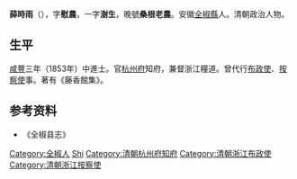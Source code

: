 '''薛時雨'''（{{bd|1818年||1885年||Xue薛}}），字'''慰農'''，一字'''澍生'''，晚號'''桑根老農'''。安徽[[全椒縣|全椒縣]]人。清朝政治人物。

== 生平 ==
[[咸丰_(年号)|咸豐]]三年（1853年）中進士。官[[杭州府|杭州府]]知府，兼督浙江糧道。曾代行[[布政使|布政使]]、[[按察使|按察使]]事。著有《藤香館集》。

==参考资料==
*《全椒县志》

{{咸豐三年癸丑科殿試金榜}}

{{Authority control}}

{{DEFAULTSORT:Xue薛}}
[[Category:全椒人|Category:全椒人]]
[[Category:薛姓|Shi]]
[[Category:清朝杭州府知府|Category:清朝杭州府知府]]
[[Category:清朝浙江布政使|Category:清朝浙江布政使]]
[[Category:清朝浙江按察使|Category:清朝浙江按察使]]